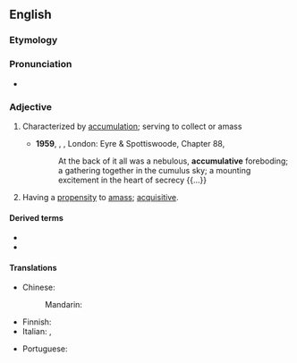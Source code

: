 ==English==

===Etymology===
{{suffix|en|accumulate|ive}}

===Pronunciation===
* {{a|US}} {{IPA|en|/ə.ˈkjum.jə.ˌleɪ.tɪv/|/ə.ˈkjum.jə.ˌlə.tɪv/}}

===Adjective===
{{en-adj}}

# Characterized by [[accumulation]]; serving to collect or amass
#: {{syn|en|cumulative|additional}}
#* '''1959''', {{w|Mervyn Peake}}, ''{{w|Titus Alone}}'', London: Eyre & Spottiswoode, Chapter 88,
#*: At the back of it all was a nebulous, '''accumulative''' foreboding; a gathering together in the cumulus sky; a mounting excitement in the heart of secrecy {{...}}
# Having a [[propensity]] to [[amass]]; [[acquisitive]].

====Derived terms====
* {{l|en|accumulatively}}
* {{l|en|accumulativeness}}

====Translations====
{{trans-top|serving to collect or amass}}
* Chinese:
*: Mandarin: {{t+|cmn|累积|tr=lěijí}}
* Finnish: {{t|fi|akkumulatiivinen}}
* Italian: {{t|it|accumulativo|m}}, {{t|it|accumulativa|f}}
{{trans-mid}}
* Portuguese: {{t|pt|acumulativo}}
{{trans-bottom}}